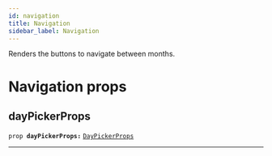 ```yaml
---
id: navigation
title: Navigation
sidebar_label: Navigation
---
```

<a id="docs"></a> 

Renders the buttons to navigate between months.



<a id="props"></a>

# Navigation props


## dayPickerProps

<a class="syntax"></a>

`prop `**`dayPickerProps:`** [`DayPickerProps`](./interface#daypickerprops)

<hr />



